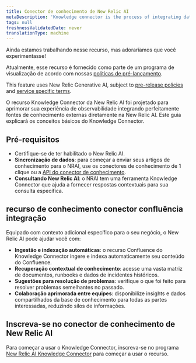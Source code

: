 ```yaml
---
title: Conector de conhecimento de New Relic AI
metaDescription: 'Knowledge connector is the process of integrating data from various sources to create a unified view of information. This unified view can be used to improve decision-making, automate processes, and enhance customer experiences.'
tags: null
freshnessValidatedDate: never
translationType: machine
---
```


<Callout title="visualização">
  Ainda estamos trabalhando nesse recurso, mas adoraríamos que você experimentasse!

  Atualmente, esse recurso é fornecido como parte de um programa de visualização de acordo com nossas [políticas de pré-lançamento](/docs/licenses/license-information/referenced-policies/new-relic-pre-release-policy).

  This feature uses New Relic Generative AI, subject to [pre-release policies](/docs/licenses/license-information/referenced-policies/new-relic-pre-release-policy) and [service specific terms](https://newrelic.com/termsandconditions/service-specific).
</Callout>

O recurso Knowledge Connector da New Relic AI foi projetado para aprimorar sua experiência de observabilidade integrando perfeitamente fontes de conhecimento externas diretamente na New Relic AI. Este guia explicará os conceitos básicos do Knowledge Connector.

## Pré-requisitos

* Certifique-se de ter habilitado o New Relic AI.
* **Sincronização de dados**: para começar a enviar seus artigos de conhecimento para o NRAI, use os conectores de conhecimento de 1 clique ou a [API do conector de conhecimento](/docs/apis/nerdgraph/examples/nerdgraph-rag).
* **Consultando New Relic AI**: o NRAI tem uma ferramenta Knowledge Connector que ajuda a fornecer respostas contextuais para sua consulta específica.

## recurso de conhecimento conector confluência integração

Equipado com contexto adicional específico para o seu negócio, o New Relic AI pode ajudar você com:

* **Ingestão e indexação automáticas**: o recurso Confluence do Knowledge Connector ingere e indexa automaticamente seu conteúdo do Confluence.
* **Recuperação contextual de conhecimento**: acesse uma vasta matriz de documentos, runbooks e dados de incidentes históricos.
* **Sugestões para resolução de problemas**: verifique o que foi feito para resolver problemas semelhantes no passado.
* **Colaboração aprimorada entre equipes**: disponibilize insights e dados compartilhados da base de conhecimento para todas as partes interessadas, reduzindo silos de informações.

## Inscreva-se no conector de conhecimento de New Relic AI

Para começar a usar o Knowledge Connector, inscreva-se no programa [New Relic AI Knowledge Connector](https://docs.google.com/forms/d/e/1FAIpQLScLXUDRmg9_T0XlJy0ddiXog6J3SRI_kJY6G3LlvTdAyjyc9Q/viewform?usp=sharing) para começar a usar o recurso.